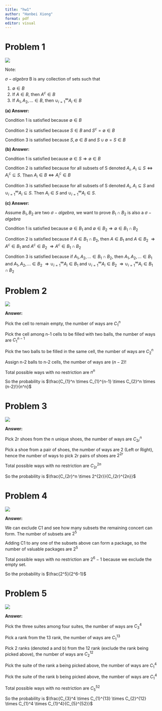 ```yaml
---
title: "hw1"
author: "Hanbei Xiong"
format: pdf
editor: visual
---
```


# Problem 1

![](images/4501705890498_.pic.jpg)

Note:

$\sigma-algebra$ B is any collection of sets such that

1.  $\emptyset\in B$
2.  If $A\in B$, then $A^c\in B$
3.  If $A_1,A_2,...\in B$, then $\cup_{i=1}^{\infty}A_i\in B$

**(a) Answer:**

Condition 1 is satisfied because $\emptyset\in B$

Condition 2 is satisfied because $S\in B$ and $S^c=\emptyset\in B$

Condition 3 is satisfied because $S,\emptyset\in B$ and $S\cup \emptyset =S\in B$

**(b) Answer:**

Condition 1 is satisfied because $\emptyset\in S \Rightarrow\emptyset\in B$

Condition 2 is satisfied because for all subsets of S denoted $A_i$, $A_i\subseteq S \iff A_i^c \subseteq S$. Then $A_i\in B\iff A_i^c\in B$

Condition 3 is satisfied because for all subsets of S denoted $A_i$, $A_i\subseteq S$ and $\cup_{i=1}^{\infty}A_i\subseteq S$. Then $A_i\in S$ and $\cup_{i=1}^{\infty}A_i \in S$.

**(c) Answer:**

Assume $B_1,B_2$ are two $\sigma-algebra$, we want to prove $B_1\cap B_2$ is also a $\sigma-algebra$

Condition 1 is satisfied because $\emptyset\in B_1$ and $\emptyset\in B_2 \Rightarrow \emptyset\in B_1\cap B_2$

Condition 2 is satisfied because if $A\in B_1\cap B_2$, then $A\in B_1$ and $A\in B_2$ $\Rightarrow A^c\in B_1$ and $A^c\in B_2$ $\Rightarrow A^c\in B_1\cap B_2$

Condition 3 is satisfied because if $A_1,A_2,...\in B_1\cap B_2$, then $A_1,A_2,...\in B_1$ and $A_1,A_2,...\in B_2$ $\Rightarrow \cup_{i=1}^{\infty}A_i\in B_1$ and $\cup_{i=1}^{\infty}A_i\in B_2$ $\Rightarrow \cup_{i=1}^{\infty}A_i\in B_1\cap B_2$

# Problem 2

![](images/4511705890506_.pic.jpg)

**Answer:**

Pick the cell to remain empty, the number of ways are $C_{1}^n$

Pick the cell among n-1 cells to be filled with two balls, the number of ways are $C_{1}^{n-1}$

Pick the two balls to be filled in the same cell, the number of ways are $C_{2}^n$

Assign n-2 balls to n-2 cells, the number of ways are $(n-2)!$

Total possible ways with no restriction are $n^n$

So the probability is $\frac{C_{1}^n \times C_{1}^{n-1} \times C_{2}^n \times (n-2)!}{n^n}$

# Problem 3

![](images/4521705890513_.pic.jpg)

**Answer:**

Pick 2r shoes from the n unique shoes, the number of ways are $C_{2r}^n$

Pick a shoe from a pair of shoes, the number of ways are 2 (Left or Right), hence the number of ways to pick 2r pairs of shoes are $2^{2r}$

Total possible ways with no restriction are $C_{2r}^{2n}$

So the probability is $\frac{C_{2r}^n \times 2^{2r}}{C_{2r}^{2n}}$

# Problem 4

![](images/4531705890521_.pic.jpg)

**Answer:**

We can exclude C1 and see how many subsets the remaining concert can form. The number of subsets are $2^5$

Adding C1 to any one of the subsets above can form a package, so the number of valuable packages are $2^5$

Total possible ways with no restriction are $2^6-1$ because we exclude the empty set.

So the probability is $\frac{2^5}{2^6-1}$

# Problem 5

![](images/4541705890527_.pic.jpg)

**Answer:**

Pick the three suites among four suites, the number of ways are $C_{3}^4$

Pick a rank from the 13 rank, the number of ways are $C_{1}^{13}$

Pick 2 ranks (denoted a and b) from the 12 rank (exclude the rank being picked above), the number of ways are $C_{2}^{12}$

Pick the suite of the rank a being picked above, the number of ways are $C_{1}^4$

Pick the suite of the rank b being picked above, the number of ways are $C_{1}^4$

Total possible ways with no restriction are $C_{5}^{52}$

So the probability is $\frac{C_{3}^4 \times C_{1}^{13} \times C_{2}^{12} \times C_{1}^4 \times C_{1}^4}{C_{5}^{52}}$
